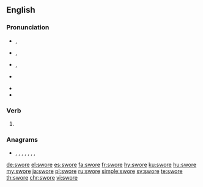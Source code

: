 ==English==

===Pronunciation===
* {{a|GenAm}} {{enPR|swôr}}, {{IPA|/swɔɹ/|lang=en}}
* {{a|RP}} {{enPR|swô}}, {{IPA|/swɔː/|lang=en}}
* {{a|rhotic|horse-hoarse}} {{enPR|swōr}}, {{IPA|/swo(ː)ɹ/|lang=en}}
* {{a|nonrhotic|horse-hoarse}} {{IPA|/swoə/|lang=en}}
* {{audio|En-us-swore.ogg|Audio (US)|lang=en}}
* {{rhymes|ɔː(ɹ)|lang=en}}

===Verb===
{{head|en|verb form}}

# {{en-simple past of|swear}}

===Anagrams===
* {{l|en|owers}}, {{l|en|resow}}, {{l|en|serow}}, {{l|en|sorwe}}, {{l|en|sower}}, {{l|en|sowre}}, {{l|en|WOREs}}, {{l|en|worse}}

[[de:swore]]
[[el:swore]]
[[es:swore]]
[[fa:swore]]
[[fr:swore]]
[[hy:swore]]
[[ku:swore]]
[[hu:swore]]
[[my:swore]]
[[ja:swore]]
[[pl:swore]]
[[ru:swore]]
[[simple:swore]]
[[sv:swore]]
[[te:swore]]
[[th:swore]]
[[chr:swore]]
[[vi:swore]]